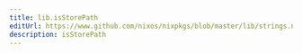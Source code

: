 ```yaml
---
title: lib.isStorePath
editUrl: https://www.github.com/nixos/nixpkgs/blob/master/lib/strings.nix#L934C17
description: isStorePath
---
```




<LinkCard
    title="Contribute Now!"
    description="API Documentation is done in our source code"
    href="https://www.github.com/nixos/nixpkgs/blob/master/lib/strings.nix#L934C17"
/>

